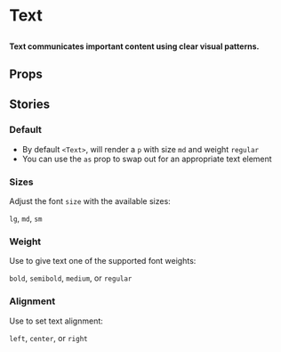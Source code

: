 
# Text

##

<h4>
	Text communicates important content using clear visual patterns.
</h4>

<Canvas of={ComponentStories.Default} />


## Props

<ArgTypes of={Text} />

## Stories

### Default 

- By default `<Text>`, will render a `p` with size `md` and weight `regular`
- You can use the `as` prop to swap out for an appropriate text element

<Canvas of={ComponentStories.Default} />

### Sizes

Adjust the font `size` with the available sizes:

`lg`, `md`, `sm`

<Canvas of={ComponentStories.Sizes} />


### Weight

Use to give text one of the supported font weights: 

`bold`, `semibold`, `medium`, or `regular`

<Canvas of={ComponentStories.Weight} />


### Alignment

Use to set text alignment: 

`left`, `center`, or `right`

<Canvas of={ComponentStories.Alignment} />

